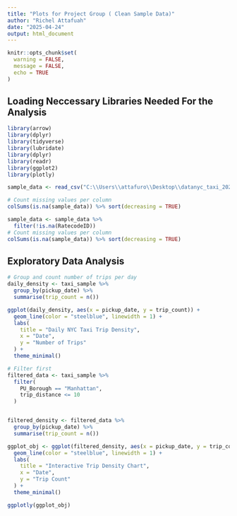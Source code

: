 ---
title: "Plots for Project Group ( Clean Sample Data)"
author: "Richel Attafuah"
date: "2025-04-24"
output: html_document
---

```{r setup, include=FALSE}
knitr::opts_chunk$set(
  warning = FALSE,
  message = FALSE,
  echo = TRUE
)
```

## Loading Neccessary Libraries Needed For the Analysis

```{r Loading Libraries}
library(arrow)
library(dplyr)
library(tidyverse)
library(lubridate)
library(dplyr)
library(readr)
library(ggplot2)
library(plotly)
```

```{r Final Saved Cleaned Sample Data to work With}
sample_data <- read_csv("C:\\Users\\attafuro\\Desktop\\datanyc_taxi_2024\\cleaned_taxi_sample.csv")

# Count missing values per column
colSums(is.na(sample_data)) %>% sort(decreasing = TRUE)

```

```{r Data Cleaning}
sample_data <- sample_data %>%
  filter(!is.na(RatecodeID))
# Count missing values per column
colSums(is.na(sample_data)) %>% sort(decreasing = TRUE)
```

## Exploratory Data Analysis

```{r EDA ONE}
# Group and count number of trips per day
daily_density <- taxi_sample %>%
  group_by(pickup_date) %>%
  summarise(trip_count = n())

```

```{r EDA 1}
ggplot(daily_density, aes(x = pickup_date, y = trip_count)) +
  geom_line(color = "steelblue", linewidth = 1) +
  labs(
    title = "Daily NYC Taxi Trip Density",
    x = "Date",
    y = "Number of Trips"
  ) +
  theme_minimal()
```

```{r EDA 2}
# Filter first
filtered_data <- taxi_sample %>%
  filter(
    PU_Borough == "Manhattan",  
    trip_distance <= 10         
  )


filtered_density <- filtered_data %>%
  group_by(pickup_date) %>%
  summarise(trip_count = n())
```


```{r Interactive EDA with plotly}
ggplot_obj <- ggplot(filtered_density, aes(x = pickup_date, y = trip_count)) +
  geom_line(color = "steelblue", linewidth = 1) +
  labs(
    title = "Interactive Trip Density Chart",
    x = "Date",
    y = "Trip Count"
  ) +
  theme_minimal()

ggplotly(ggplot_obj)

```